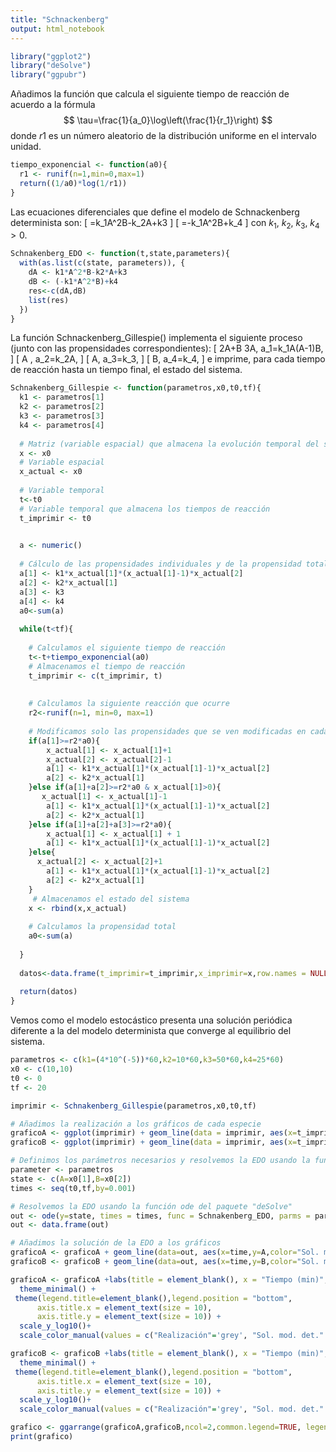 ---
title: "Schnackenberg"
output: html_notebook
---

```{r}
library("ggplot2")
library("deSolve")
library("ggpubr")
```

Añadimos la función que calcula el siguiente tiempo de reacción de
acuerdo a la fórmula $$
  \tau=\frac{1}{a_0}\log\left(\frac{1}{r_1}\right)
$$ donde $r1$ es un número aleatorio de la distribución uniforme en el
intervalo unidad.

```{r}
tiempo_exponencial <- function(a0){
  r1 <- runif(n=1,min=0,max=1)
  return((1/a0)*log(1/r1))
}
```

Las ecuaciones diferenciales que define el modelo de Schnackenberg determinista son:
\[
  \frac{dA}{dt}=k_1A^2B-k_2A+k3
\]
\[
  \frac{dB}{dt}=-k_1A^2B+k_4
\]
con $k_1$, $k_2$, $k_3$, $k_4>0$.

```{r}
Schnakenberg_EDO <- function(t,state,parameters){
  with(as.list(c(state, parameters)), {
    dA <- k1*A^2*B-k2*A+k3
    dB <- (-k1*A^2*B)+k4
    res<-c(dA,dB)
    list(res)
  })
}
```

La función Schnackenberg_Gillespie() implementa el siguiente proceso 
(junto con las propensidades correspondientes):
\[
  2A+B \rightarrow 3A, \quad a_1=k_1A(A-1)B,
\]
\[
  A \rightarrow \emptyset, \quad a_2=k_2A,
\]
\[
  \emptyset \rightarrow A, \quad a_3=k_3,
\]
\[
  \emptyset \rightarrow B, \quad a_4=k_4,
\]
e imprime, para cada tiempo de reacción hasta un tiempo final, el estado del sistema.

```{r}
Schnakenberg_Gillespie <- function(parametros,x0,t0,tf){
  k1 <- parametros[1]
  k2 <- parametros[2]
  k3 <- parametros[3]
  k4 <- parametros[4]
  
  # Matriz (variable espacial) que almacena la evolución temporal del sistema 
  x <- x0
  # Variable espacial
  x_actual <- x0
  
  # Variable temporal
  t<-t0
  # Variable temporal que almacena los tiempos de reacción
  t_imprimir <- t0

  
  a <- numeric()
  
  # Cálculo de las propensidades individuales y de la propensidad total
  a[1] <- k1*x_actual[1]*(x_actual[1]-1)*x_actual[2]
  a[2] <- k2*x_actual[1] 
  a[3] <- k3
  a[4] <- k4
  a0<-sum(a)
  
  while(t<tf){
    
    # Calculamos el siguiente tiempo de reacción
    t<-t+tiempo_exponencial(a0)
    # Almacenamos el tiempo de reacción
    t_imprimir <- c(t_imprimir, t)
    
  
    # Calculamos la siguiente reacción que ocurre
    r2<-runif(n=1, min=0, max=1)
    
    # Modificamos solo las propensidades que se ven modificadas en cada caso
    if(a[1]>=r2*a0){
        x_actual[1] <- x_actual[1]+1
        x_actual[2] <- x_actual[2]-1
        a[1] <- k1*x_actual[1]*(x_actual[1]-1)*x_actual[2]
        a[2] <- k2*x_actual[1] 
    }else if(a[1]+a[2]>=r2*a0 & x_actual[1]>0){
       x_actual[1] <- x_actual[1]-1
        a[1] <- k1*x_actual[1]*(x_actual[1]-1)*x_actual[2]
        a[2] <- k2*x_actual[1] 
    }else if(a[1]+a[2]+a[3]>=r2*a0){
        x_actual[1] <- x_actual[1] + 1
        a[1] <- k1*x_actual[1]*(x_actual[1]-1)*x_actual[2]
    }else{
      x_actual[2] <- x_actual[2]+1
        a[1] <- k1*x_actual[1]*(x_actual[1]-1)*x_actual[2]
        a[2] <- k2*x_actual[1] 
    }
     # Almacenamos el estado del sistema
    x <- rbind(x,x_actual)
    
    # Calculamos la propensidad total
    a0<-sum(a)
    
  }
  
  datos<-data.frame(t_imprimir=t_imprimir,x_imprimir=x,row.names = NULL)
  
  return(datos)
}

```

Vemos como el modelo estocástico presenta una solución periódica diferente 
a la del modelo determinista que converge al equilibrio del sistema.

```{r}
parametros <- c(k1=(4*10^(-5))*60,k2=10*60,k3=50*60,k4=25*60) 
x0 <- c(10,10) 
t0 <- 0
tf <- 20

imprimir <- Schnakenberg_Gillespie(parametros,x0,t0,tf)

# Añadimos la realización a los gráficos de cada especie
graficoA <- ggplot(imprimir) + geom_line(data = imprimir, aes(x=t_imprimir, y=x_imprimir.1, color="Realización"))
graficoB <- ggplot(imprimir) + geom_line(data = imprimir, aes(x=t_imprimir, y=x_imprimir.2, color="Realización"))

# Definimos los parámetros necesarios y resolvemos la EDO usando la función ode() del paquete "deSolve"
parameter <- parametros
state <- c(A=x0[1],B=x0[2])
times <- seq(t0,tf,by=0.001)

# Resolvemos la EDO usando la función ode del paquete "deSolve"
out <- ode(y=state, times = times, func = Schnakenberg_EDO, parms = parametros)
out <- data.frame(out)

# Añadimos la solución de la EDO a los gráficos
graficoA <- graficoA + geom_line(data=out, aes(x=time,y=A,color="Sol. mod. det."))
graficoB <- graficoB + geom_line(data=out, aes(x=time,y=B,color="Sol. mod. det."))

graficoA <- graficoA +labs(title = element_blank(), x = "Tiempo (min)", y = " Número de moléculas de la especie X")+ 
  theme_minimal() +
 theme(legend.title=element_blank(),legend.position = "bottom",
      axis.title.x = element_text(size = 10),  
      axis.title.y = element_text(size = 10)) +
  scale_y_log10()+
  scale_color_manual(values = c("Realización"='grey', "Sol. mod. det." = 2 ),breaks = c("Realización", "Sol. mod. det.")) 

graficoB <- graficoB +labs(title = element_blank(), x = "Tiempo (min)", y = " Número de moléculas de la especie Y")+
  theme_minimal() +
 theme(legend.title=element_blank(),legend.position = "bottom",
      axis.title.x = element_text(size = 10),  
      axis.title.y = element_text(size = 10)) +
  scale_y_log10()+
  scale_color_manual(values = c("Realización"='grey', "Sol. mod. det." = 2 ),breaks = c("Realización", "Sol. mod. det.")) 

grafico <- ggarrange(graficoA,graficoB,ncol=2,common.legend=TRUE, legend="bottom")
print(grafico)
```


